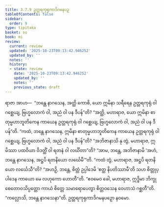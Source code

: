 ```yaml
---
title: 3.7.9 ဥတ္တရကုရုကာဒိဂမနပဉှ
tableOfContents: false
sidebar:
  order: 9
type: tipitaka
basket: su
book: mi
review:
  current: review
  updated: '2025-10-23T09:13:42.946252'
  updated_by: ''
  notes: ''
  history:
  - state: review
    date: '2025-10-23T09:13:42.946252'
    updated_by: ''
    notes: ''
    previous_state: draft
---
```



<ReviewStatus review={frontmatter.review} showDetails={true} />

<HypothesisAnnotation frontmatter={frontmatter} />

<DynamicBreadcrumb />

<Division number="102" book="mi" e="ch" v="28">

<Paragraph number="484" book="mi">
ရာဇာ အာဟ—  “ဘန္တေ နာဂသေန, အတ္ထိ ကောစိ, ယော ဣမိနာ သရီရေန ဥတ္တရကုရုံ ဝါ ဂစ္ဆေယျ, ဗြဟ္မလောကံ ဝါ, အညံ ဝါ ပန ဒီပန်”တိ? “အတ္ထိ, မဟာရာဇ, ယော ဣမိနာ စာတုမ္မဟာဘူတိကေန ကာယေန ဥတ္တရကုရုံ ဝါ ဂစ္ဆေယျ, ဗြဟ္မလောကံ ဝါ, အညံ ဝါ ပန ဒီပန်”တိ.
</Paragraph>

<Paragraph number="485" book="mi">
“ကထံ, ဘန္တေ နာဂသေန, ဣမိနာ စာတုမ္မဟာဘူတိကေန ကာယေန ဥတ္တရကုရုံ ဝါ ဂစ္ဆေယျ, ဗြဟ္မလောကံ ဝါ, အညံ ဝါ ပန ဒီပန်”တိ? “အဘိဇာနာသိ နု တွံ, မဟာရာဇ, ဣမိဿာ ပထဝိယာ ဝိဒတ္ထိံ ဝါ ရတနံ ဝါ လင်္ဃိတာ”တိ? “အာမ, ဘန္တေ, အဘိဇာနာမိ ‘အဟံ, ဘန္တေ နာဂသေန, အဋ္ဌပိ ရတနိယော လင်္ဃေမီ’”တိ. “ကထံ တွံ, မဟာရာဇ, အဋ္ဌပိ ရတနိယော လင်္ဃေသီ”တိ? “အဟဉှိ, ဘန္တေ, စိတ္တံ ဥပ္ပါဒေမိ ‘ဧတ္ထ နိပတိဿာမီ’တိ သဟ စိတ္တုပ္ပါဒေန ကာယော မေ လဟုကော ဟောတီ”တိ. “ဧဝမေဝ ခေါ, မဟာရာဇ, ဣဒ္ဓိမာ ဘိက္ခု စေတောဝသိပ္ပတ္တော ကာယံ စိတ္တေ သမာရောပေတွာ စိတ္တဝသေန ဝေဟာသံ ဂစ္ဆတီ”တိ.
</Paragraph>

<Paragraph number="486" book="mi">
“ကလ္လောသိ, ဘန္တေ နာဂသေနာ”တိ.

</Paragraph>
</Division>

<Paragraph number="487" type="center" book="mi">
ဥတ္တရကုရုကာဒိဂမနပဉှော နဝမော.
</Paragraph>